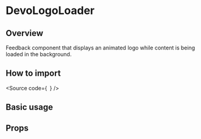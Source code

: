 

<Meta of={Stories} />

# DevoLogoLoader

## Overview

Feedback component that displays an animated logo while content is being loaded in the background.

## How to import

<Source
  code={`
`}
/>

## Basic usage

<Canvas of={Stories.Base} />

## Props

<ArgTypes of={Stories} />
